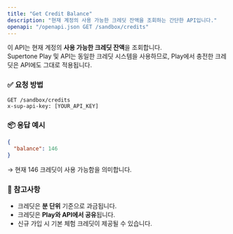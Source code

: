 ```yaml
---
title: "Get Credit Balance"
description: "현재 계정의 사용 가능한 크레딧 잔액을 조회하는 간단한 API입니다."
openapi: "/openapi.json GET /sandbox/credits"
---
```


이 API는 현재 계정의 **사용 가능한 크레딧 잔액**을 조회합니다.\
Supertone Play 및 API는 동일한 크레딧 시스템을 사용하므로, Play에서 충전한 크레딧은 API에도 그대로 적용됩니다.

### ✅ 요청 방법

```http
GET /sandbox/credits
x-sup-api-key: [YOUR_API_KEY]
```

### 📦 응답 예시

```json
{
  "balance": 146
}
```

→ 현재 146 크레딧이 사용 가능함을 의미합니다.

### 🧠 참고사항

- 크레딧은 **분 단위** 기준으로 과금됩니다.
- 크레딧은 **Play와 API에서 공유**됩니다.
- 신규 가입 시 기본 체험 크레딧이 제공될 수 있습니다.
